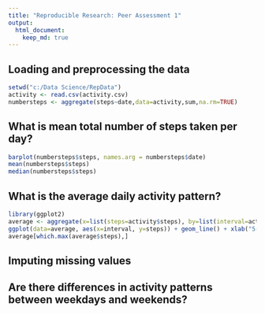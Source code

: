 ```yaml
---
title: "Reproducible Research: Peer Assessment 1"
output: 
  html_document:
    keep_md: true
---
```



## Loading and preprocessing the data
```r
setwd("c:/Data Science/RepData")
activity <- read.csv(activity.csv)
numbersteps <- aggregate(steps~date,data=activity,sum,na.rm=TRUE)
```

## What is mean total number of steps taken per day?
```r
barplot(numbersteps$steps, names.arg = numbersteps$date)
mean(numbersteps$steps)
median(numbersteps$steps)
```

## What is the average daily activity pattern?
```r
library(ggplot2)
average <- aggregate(x=list(steps=activity$steps), by=list(interval=activity$interval), FUN=mean, na.rm=TRUE)
ggplot(data=average, aes(x=interval, y=steps)) + geom_line() + xlab("5-minute interval") + ylab("average number of steps taken")
average[which.max(average$steps),]
```

## Imputing missing values



## Are there differences in activity patterns between weekdays and weekends?
